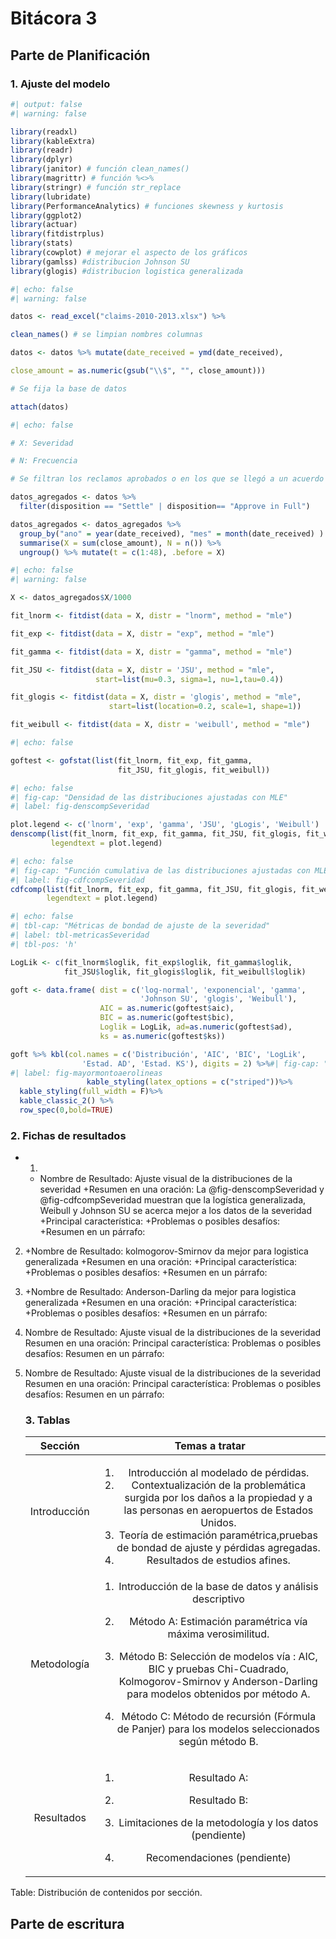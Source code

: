 # Bitácora 3

## Parte de Planificación

### 1. Ajuste del modelo

```r
#| output: false
#| warning: false

library(readxl)
library(kableExtra)
library(readr)
library(dplyr)
library(janitor) # función clean_names()
library(magrittr) # función %<>%
library(stringr) # función str_replace
library(lubridate)
library(PerformanceAnalytics) # funciones skewness y kurtosis
library(ggplot2)
library(actuar)
library(fitdistrplus)
library(stats)
library(cowplot) # mejorar el aspecto de los gráficos
library(gamlss) #distribucion Johnson SU
library(glogis) #distribucion logistica generalizada
```

```r
#| echo: false
#| warning: false

datos <- read_excel("claims-2010-2013.xlsx") %>%

clean_names() # se limpian nombres columnas

datos <- datos %>% mutate(date_received = ymd(date_received),

close_amount = as.numeric(gsub("\\$", "", close_amount)))

# Se fija la base de datos

attach(datos)
```

```r
#| echo: false

# X: Severidad

# N: Frecuencia

# Se filtran los reclamos aprobados o en los que se llegó a un acuerdo

datos_agregados <- datos %>% 
  filter(disposition == "Settle" | disposition== "Approve in Full")

datos_agregados <- datos_agregados %>% 
  group_by("ano" = year(date_received), "mes" = month(date_received) ) %>% 
  summarise(X = sum(close_amount), N = n()) %>%
  ungroup() %>% mutate(t = c(1:48), .before = X)

```

```r
#| echo: false
#| warning: false

X <- datos_agregados$X/1000

fit_lnorm <- fitdist(data = X, distr = "lnorm", method = "mle")

fit_exp <- fitdist(data = X, distr = "exp", method = "mle")

fit_gamma <- fitdist(data = X, distr = "gamma", method = "mle")

fit_JSU <- fitdist(data = X, distr = 'JSU', method = "mle", 
                   start=list(mu=0.3, sigma=1, nu=1,tau=0.4))

fit_glogis <- fitdist(data = X, distr = 'glogis', method = "mle",
                      start=list(location=0.2, scale=1, shape=1))

fit_weibull <- fitdist(data = X, distr = 'weibull', method = "mle")
```

```r
#| echo: false  

goftest <- gofstat(list(fit_lnorm, fit_exp, fit_gamma, 
                        fit_JSU, fit_glogis, fit_weibull))

```

```r
#| echo: false
#| fig-cap: "Densidad de las distribuciones ajustadas con MLE"
#| label: fig-denscompSeveridad

plot.legend <- c('lnorm', 'exp', 'gamma', 'JSU', 'gLogis', 'Weibull')
denscomp(list(fit_lnorm, fit_exp, fit_gamma, fit_JSU, fit_glogis, fit_weibull), 
         legendtext = plot.legend)
```

```r
#| echo: false
#| fig-cap: "Función cumulativa de las distribuciones ajustadas con MLE"
#| label: fig-cdfcompSeveridad
cdfcomp(list(fit_lnorm, fit_exp, fit_gamma, fit_JSU, fit_glogis, fit_weibull), 
        legendtext = plot.legend)
```

```r
#| echo: false
#| tbl-cap: "Métricas de bondad de ajuste de la severidad"
#| label: tbl-metricasSeveridad
#| tbl-pos: 'h'

LogLik <- c(fit_lnorm$loglik, fit_exp$loglik, fit_gamma$loglik, 
            fit_JSU$loglik, fit_glogis$loglik, fit_weibull$loglik)

goft <- data.frame( dist = c('log-normal', 'exponencial', 'gamma', 
                             'Johnson SU', 'glogis', 'Weibull'), 
                    AIC = as.numeric(goftest$aic), 
                    BIC = as.numeric(goftest$bic), 
                    Loglik = LogLik, ad=as.numeric(goftest$ad), 
                    ks = as.numeric(goftest$ks))

goft %>% kbl(col.names = c('Distribución', 'AIC', 'BIC', 'LogLik', 
                'Estad. AD', 'Estad. KS'), digits = 2) %>%#| fig-cap: "Densidad de las distribuciones ajustadas con MLE"
#| label: fig-mayormontoaerolineas
                 kable_styling(latex_options = c("striped"))%>%
  kable_styling(full_width = F)%>%
  kable_classic_2() %>%
  row_spec(0,bold=TRUE)
```

### 2. Fichas de resultados
* 1. 
    + Nombre de Resultado: Ajuste visual de la distribuciones de la severidad 
    +Resumen en una oración: La @fig-denscompSeveridad y 
   @fig-cdfcompSeveridad muestran que la logística generalizada, Weibull y 
   Johnson SU se acerca mejor a los datos de la severidad
   +Principal característica: 
   +Problemas o posibles desafíos: 
   +Resumen en un párrafo: 
   
2. 
    +Nombre de Resultado: kolmogorov-Smirnov da mejor para logistica generalizada
    +Resumen en una oración: 
    +Principal característica:
    +Problemas o posibles desafíos: 
    +Resumen en un párrafo: 
    
3. 
    +Nombre de Resultado: Anderson-Darling da mejor para logistica generalizada
    +Resumen en una oración: 
    +Principal característica:
    +Problemas o posibles desafíos: 
    +Resumen en un párrafo: 
   
4. Nombre de Resultado: Ajuste visual de la distribuciones de la severidad
   Resumen en una oración: 
   Principal característica:
   Problemas o posibles desafíos: 
   Resumen en un párrafo:
   
5. Nombre de Resultado: Ajuste visual de la distribuciones de la severidad
   Resumen en una oración: 
   Principal característica:
   Problemas o posibles desafíos: 
   Resumen en un párrafo: 
   
   |
### 3. Tablas
+------------------+----------------------------------------------------------------------------------------------------------------------------------------------------------+
| Sección          | Temas a tratar                                                                                                                                           |
+:================:+:========================================================================================================================================================:+
| Introducción     | 1.  Introducción al modelado de pérdidas.                                                                                                                |
|                  | 2.  Contextualización de la problemática surgida por los daños a la propiedad y a las personas en aeropuertos de Estados Unidos.                         |
|                  | 3.  Teoría de estimación paramétrica,pruebas de bondad de ajuste y pérdidas agregadas.                                                                   |
|                  | 4.  Resultados de estudios afines.                                                                                                                       |
+------------------+----------------------------------------------------------------------------------------------------------------------------------------------------------+
| Metodología      | 1.  Introducción de la base de datos y análisis descriptivo                                                                                              |
|                  |                                                                                                                                                          |
|                  | 2.  Método A: Estimación paramétrica vía máxima verosimilitud.                                                                                           |
|                  |                                                                                                                                                          |
|                  | 3.   Método B: Selección de modelos vía : AIC, BIC y pruebas Chi-Cuadrado, Kolmogorov-Smirnov y Anderson-Darling para modelos obtenidos por método A.    |
|                  |                                                                                                                                                          |
|                  | 4.  Método C: Método de recursión (Fórmula de Panjer) para los modelos seleccionados según método B.                                                     |
+------------------+----------------------------------------------------------------------------------------------------------------------------------------------------------+
| Resultados       | 1.  Resultado A:                                                                                                                                         |
|                  |                                                                                                                                                          |
|                  | 2.  Resultado B:                                                                                                                                         |
|                  |                                                                                                                                                          |
|                  | 3.  Limitaciones de la metodología y los datos (pendiente)                                                                                               |
|                  |                                                                                                                                                          |
|                  | 4.  Recomendaciones (pendiente)                                                                                                                          |
+------------------+----------------------------------------------------------------------------------------------------------------------------------------------------------+

Table: Distribución de contenidos por sección.


## Parte de escritura
